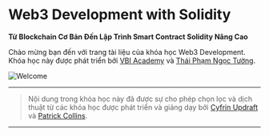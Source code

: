 # Web3 Development with Solidity

**Từ Blockchain Cơ Bản Đến Lập Trình Smart Contract Solidity Nâng Cao**

Chào mừng bạn đến với trang tài liệu của khóa học Web3 Development.  
Khóa học này được phát triển bởi [VBI Academy](https://www.youtube.com/@VBIAcademy) và [Thái Phạm Ngọc Tường](https://www.terrancrypt.com/).

![Welcome](/images/welcome.jpg)

---

> Nội dung trong khóa học này đã được sự cho phép chọn lọc và dịch thuật từ các khóa học được phát triển và giảng dạy bởi [Cyfrin Updraft](https://updraft.cyfrin.io/) và [Patrick Collins](https://www.youtube.com/@PatrickAlphaC).

---
